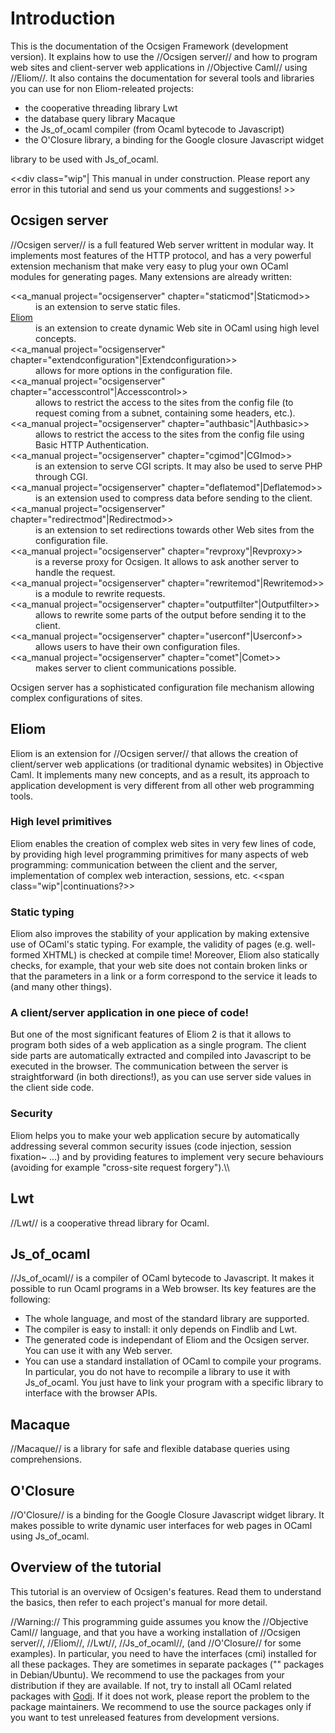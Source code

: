
= Introduction =


This is the documentation of the Ocsigen Framework
(development version). It explains how to use the //Ocsigen server//
and how to program web sites and client-server web applications in
//Objective Caml// using //Eliom//. It also contains the documentation for
several tools and libraries you can use for non Eliom-releated projects:
* the cooperative threading library Lwt
* the database query library Macaque
* the Js_of_ocaml compiler (from Ocaml bytecode to Javascript)
* the O'Closure library, a binding for the Google closure Javascript widget
library to be used with Js_of_ocaml.


<<div class="wip"|
This manual in under construction.
Please report any error in this tutorial
and send us your comments and suggestions!
>>

==Ocsigen server==

//Ocsigen server// is a full featured Web server writtent in modular way.
It implements most features of the HTTP protocol, and has a very powerful
extension mechanism that make very easy to plug your own OCaml modules
for generating pages. Many extensions are already written:
;<<a_manual project="ocsigenserver" chapter="staticmod"|Staticmod>>
:    is an extension to serve static files. 
;[[wiki(15):|Eliom]]
:    is an extension to create dynamic Web site in OCaml using high level concepts. 
;<<a_manual project="ocsigenserver" chapter="extendconfiguration"|Extendconfiguration>>
:    allows for more options in the configuration file. 
;<<a_manual project="ocsigenserver" chapter="accesscontrol"|Accesscontrol>>
:    allows to restrict the access to the sites from the config file (to request coming from a subnet, containing some headers, etc.). 
;<<a_manual project="ocsigenserver" chapter="authbasic"|Authbasic>>
:    allows to restrict the access to the sites from the config file using Basic HTTP Authentication. 
;<<a_manual project="ocsigenserver" chapter="cgimod"|CGImod>>
:    is an extension to serve CGI scripts. It may also be used to serve PHP through CGI. 
;<<a_manual project="ocsigenserver" chapter="deflatemod"|Deflatemod>>
:    is an extension used to compress data before sending to the client. 
;<<a_manual project="ocsigenserver" chapter="redirectmod"|Redirectmod>>
:    is an extension to set redirections towards other Web sites from the configuration file. 
;<<a_manual project="ocsigenserver" chapter="revproxy"|Revproxy>>
:    is a reverse proxy for Ocsigen. It allows to ask another server to handle the request. 
;<<a_manual project="ocsigenserver" chapter="rewritemod"|Rewritemod>>
:    is a module to rewrite requests. 
;<<a_manual project="ocsigenserver" chapter="outputfilter"|Outputfilter>>
:    allows to rewrite some parts of the output before sending it to the client. 
;<<a_manual project="ocsigenserver" chapter="userconf"|Userconf>>
:    allows users to have their own configuration files. 
;<<a_manual project="ocsigenserver" chapter="comet"|Comet>>
:    makes server to client communications possible.

Ocsigen server has a sophisticated configuration file mechanism allowing
complex configurations of sites.


==Eliom==
            
Eliom is an extension for //Ocsigen server//
that allows the creation of client/server web applications (or traditional dynamic websites) in Objective Caml.
It implements many new concepts, and as a result, its approach to application development is very different 
from all other web programming tools.

=== High level primitives ===
Eliom enables the creation of complex web sites in very few lines of code, by providing high level programming primitives for many aspects of web programming: communication between the client and the server, implementation of complex web interaction, sessions, etc.
<<span class="wip"|continuations?>>

=== Static typing ===
Eliom also improves the stability of your application by  making extensive use of OCaml's static typing. For example, the validity of pages (e.g. well-formed XHTML) is checked at compile time!  Moreover, Eliom also statically checks, for example, that your web site does not contain broken links or that the parameters in a link or a form correspond to the service it leads to (and many other things).

=== A client/server application in one piece of code! ===
But one of the most significant features of Eliom 2 is that it allows to program both sides of a web application as a single program. The client side parts are automatically extracted and compiled into Javascript to be executed in the browser. The communication between the server is straightforward (in both directions!), as you can use server side values in the client side code.

=== Security ===
Eliom helps you to make your web application secure by automatically addressing several common security issues (code injection, session fixation~ ...) and by providing features to implement very secure behaviours (avoiding for example "cross-site request forgery").\\


==Lwt==
//Lwt// is a cooperative thread library for Ocaml.

==Js_of_ocaml==
//Js_of_ocaml// is a compiler of OCaml bytecode to Javascript. It makes it possible to run Ocaml programs in a Web browser. Its key features are the following:
* The whole language, and most of the standard library are supported.
* The compiler is easy to install: it only depends on Findlib and Lwt.
* The generated code is independant of Eliom and the Ocsigen server. You can use it with any Web server.
* You can use a standard installation of OCaml to compile your programs. In particular, you do not have to recompile a library to use it with Js_of_ocaml. You just have to link your program with a specific library to interface with the browser APIs.

==Macaque==
//Macaque// is a library for safe and flexible database queries
using comprehensions.

==O'Closure==
//O'Closure// is a binding for the Google Closure Javascript widget library.
It makes possible to write dynamic user interfaces for web pages in OCaml
using Js_of_ocaml.


==Overview of the tutorial==
This tutorial is an overview of Ocsigen's features.
Read them to understand the basics,
then refer to each project's manual for more detail.

//Warning:// This programming guide assumes you know the
//Objective Caml// language, and that you have a working installation of //Ocsigen server//, //Eliom//, //Lwt//, //Js_of_ocaml//, (and //O'Closure// for some examples). In particular, you need to have the interfaces (cmi) installed for all these packages. They are sometimes in separate packages ("{{{-dev}}}" packages in Debian/Ubuntu). We recommend to use the packages from your distribution if they are available. If not, try to install all OCaml related packages with [[http://godi.camlcity.org|Godi]]. If it does not work, please report the problem to the package maintainers. We recommend to use the source packages only if you want to test unreleased features from development versions.
            
